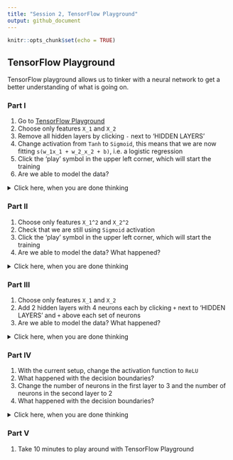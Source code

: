 ```yaml
---
title: "Session 2, TensorFlow Playground"
output: github_document
---
```


```r
knitr::opts_chunk$set(echo = TRUE)
```

## TensorFlow Playground

TensorFlow playground allows us to tinker with a neural network to get a better understanding of what is going on.

### Part I
1. Go to [TensorFlow Playground](https://playground.tensorflow.org)
2. Choose only features `X_1` and `X_2`
3. Remove all hidden layers by clicking `-` next to 'HIDDEN LAYERS'
4. Change activation from `Tanh` to `Sigmoid`, this means that we are now fitting `s(w_1x_1 + w_2_x_2 + b)`, i.e. a logistic regression
5. Click the 'play' symbol in the upper left corner, which will start the training
6. Are we able to model the data?

<details><summary>Click here, when you are done thinking</summary>
No, if you look at the data on the right, it's evident that a sigmoid function on untransformed input variables will not be able to create the needed discrimination
</details>

### Part II
1. Choose only features `X_1^2` and `X_2^2`
2. Check that we are still using `Sigmoid` activation
3. Click the 'play' symbol in the upper left corner, which will start the training
4. Are we able to model the data? What happened?

<details><summary>Click here, when you are done thinking</summary>
What happened here, was that we used our experience to look at the data and then transform the input variables. This is known as feature engineering.
</details>

### Part III
1. Choose only features `X_1` and `X_2`
2. Add 2 hidden layers with 4 neurons each by clicking `+` next to 'HIDDEN LAYERS' and `+` above each set of neurons
3. Are we able to model the data? What happened?

<details><summary>Click here, when you are done thinking</summary>
What happened here, was that by adding complexicity to our model, we are now able to approximate the transformed variables we were working with in part II. The idea here being that in complex systems, often it is not clear if and how you need to transform your variables and the ANN will take care of that.
</details>

### Part IV

1. With the current setup, change the activation function to `ReLU`
2. What happened with the decision boundaries?
3. Change the number of neurons in the first layer to 3 and the number of neurons in the second layer to 2
2. What happened with the decision boundaries?

<details><summary>Click here, when you are done thinking</summary>
Sigmoid activation has the problem, that with small and large values, the gradient is close to zero, meaning that weights change very little. When using `ReLU` activation, this is no longer an issue and the model converges much more efficient with fewer epochs. From the decision bounadaries, you can see, that using the `ReLU` function corresponds to creating decision boundaries by joining linear segments and adding more neurons corresponds to adding more linear segments to perform the discrimination.
</details>

### Part V

1. Take 10 minutes to play around with TensorFlow Playground
